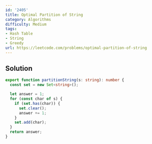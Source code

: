 ```yaml
---
id: '2405'
title: Optimal Partition of String
category: Algorithms
difficulty: Medium
tags:
- Hash Table
- String
- Greedy
url: https://leetcode.com/problems/optimal-partition-of-string
---
```


## Solution

```typescript filename="solution.ts" copy
export function partitionString(s: string): number {
  const set = new Set<string>();

  let answer = 1;
  for (const char of s) {
    if (set.has(char)) {
      set.clear();
      answer += 1;
    }
    set.add(char);
  }
  return answer;
}
```

